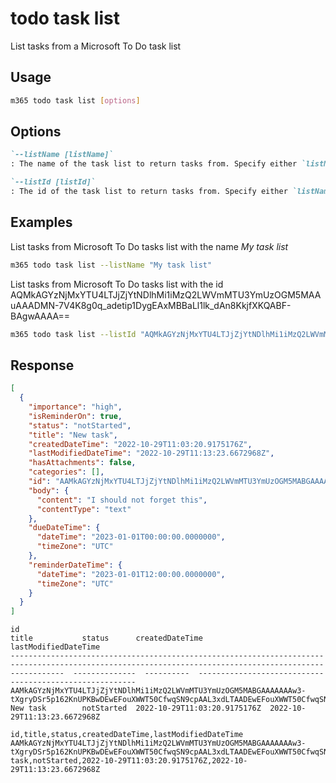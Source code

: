 
# todo task list

List tasks from a Microsoft To Do task list

## Usage

```sh
m365 todo task list [options]
```

## Options

```md defintion-list
`--listName [listName]`
: The name of the task list to return tasks from. Specify either `listName` or `listId`, not both

`--listId [listId]`
: The id of the task list to return tasks from. Specify either `listName` or `listId`, not both
```

<Global />

## Examples

List tasks from Microsoft To Do tasks list with the name _My task list_

```sh
m365 todo task list --listName "My task list"
```

List tasks from Microsoft To Do tasks list with the id AQMkAGYzNjMxYTU4LTJjZjYtNDlhMi1iMzQ2LWVmMTU3YmUzOGM5MAAuAAADMN-7V4K8g0q_adetip1DygEAxMBBaLl1lk_dAn8KkjfXKQABF-BAgwAAAA==

```sh
m365 todo task list --listId "AQMkAGYzNjMxYTU4LTJjZjYtNDlhMi1iMzQ2LWVmMTU3YmUzOGM5MAAuAAADMN-7V4K8g0q_adetip1DygEAxMBBaLl1lk_dAn8KkjfXKQABF-BAgwAAAA=="
```

## Response

<Tabs>
  <TabItem value="JSON">

  ```json
  [
    {
      "importance": "high",
      "isReminderOn": true,
      "status": "notStarted",
      "title": "New task",
      "createdDateTime": "2022-10-29T11:03:20.9175176Z",
      "lastModifiedDateTime": "2022-10-29T11:13:23.6672968Z",
      "hasAttachments": false,
      "categories": [],
      "id": "AAMkAGYzNjMxYTU4LTJjZjYtNDlhMi1iMzQ2LWVmMTU3YmUzOGM5MABGAAAAAAAw3-tXgryDSr5p162KnUPKBwDEwEFouXWWT50CfwqSN9cpAAL3xdLTAADEwEFouXWWT50CfwqSN9cpAAL3xhtSAAA=",
      "body": {
        "content": "I should not forget this",
        "contentType": "text"
      },
      "dueDateTime": {
        "dateTime": "2023-01-01T00:00:00.0000000",
        "timeZone": "UTC"
      },
      "reminderDateTime": {
        "dateTime": "2023-01-01T12:00:00.0000000",
        "timeZone": "UTC"
      }
    }
  ]
  ```

  </TabItem>
  <TabItem value="Text">

  ```text
  id                                                                                                                                                        title           status      createdDateTime               lastModifiedDateTime
  --------------------------------------------------------------------------------------------------------------------------------------------------------  --------------  ----------  ----------------------------  ----------------------------
  AAMkAGYzNjMxYTU4LTJjZjYtNDlhMi1iMzQ2LWVmMTU3YmUzOGM5MABGAAAAAAAw3-tXgryDSr5p162KnUPKBwDEwEFouXWWT50CfwqSN9cpAAL3xdLTAADEwEFouXWWT50CfwqSN9cpAAL3xhtSAAA=  New task        notStarted  2022-10-29T11:03:20.9175176Z  2022-10-29T11:13:23.6672968Z
  ```

  </TabItem>
  <TabItem value="CSV">

  ```csv
  id,title,status,createdDateTime,lastModifiedDateTime
  AAMkAGYzNjMxYTU4LTJjZjYtNDlhMi1iMzQ2LWVmMTU3YmUzOGM5MABGAAAAAAAw3-tXgryDSr5p162KnUPKBwDEwEFouXWWT50CfwqSN9cpAAL3xdLTAADEwEFouXWWT50CfwqSN9cpAAL3xhtSAAA=,New task,notStarted,2022-10-29T11:03:20.9175176Z,2022-10-29T11:13:23.6672968Z
  ```

  </TabItem>
</Tabs>

